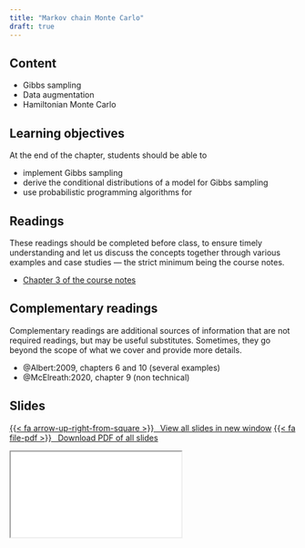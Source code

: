 ```yaml
---
title: "Markov chain Monte Carlo"
draft: true
---
```



## Content


- Gibbs sampling
- Data augmentation
- Hamiltonian Monte Carlo

## Learning objectives

At the end of the chapter, students should be able to

- implement Gibbs sampling
- derive the conditional distributions of a model for Gibbs sampling
- use probabilistic programming algorithms for 


## Readings

:::{.callout-warning}

These readings should be completed before class, to ensure timely understanding and let us discuss the concepts together through various examples and case studies --- the strict minimum being the course notes.

:::


- [Chapter 3 of the course notes](https://lbelzile.github.io/MATH80601A/mcmc.html)


## Complementary readings

:::{.callout-warning}
Complementary readings are additional sources of information that are not required readings, but may be useful substitutes. Sometimes, they go beyond the scope of what we cover and provide more details.
:::

- @Albert:2009, chapters 6 and 10 (several examples)
- @McElreath:2020, chapter 9 (non technical)


## Slides


<p class="text-center"><a class="btn btn-success btn-lg" target="_blank" href="../slides/bayesmod-slides5.html">{{< fa arrow-up-right-from-square >}} &ensp;View all slides in new window</a> <a class="btn btn-success btn-lg" target="_blank" href="../slides/bayesmod-slides5.pdf" role="button">{{< fa file-pdf >}} &ensp;Download PDF of all slides</a></p>


<div class="ratio ratio-16x9">
<iframe class="slide-deck" src="../slides/bayesmod-slides5.html"></iframe>
</div>

